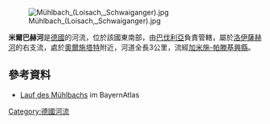 {{Coord|47.66763|N|11.24395|E|display=title}}
[[Image:Mühlbach_(Loisach,_Schwaiganger).jpg|right]]

'''米爾巴赫河'''是[[德國|德國]]的河流，位於該國東南部，由[[巴伐利亞|巴伐利亞]]負責管轄，屬於[[洛伊薩赫河|洛伊薩赫河]]的右支流，處於[[奧爾施塔特|奧爾施塔特]]附近，河道全長3公里，流經[[加米施-帕滕基興縣|加米施-帕滕基興縣]]。

==參考資料==
* [https://v.bayern.de/pBkss Lauf des Mühlbachs] im BayernAtlas

{{Germany-geo-stub}}
[[Category:德國河流|Category:德國河流]]